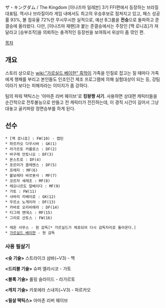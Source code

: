 ザ・キングダム / The Kingdom
[이나즈마 일레븐] 3기 FFI편에서 등장하는 브라질 대표팀. 역시나 브라질이라 게임 내에서도 최고의 우승후보로 점쳐지고 있고, 패스 성공률 93%, 볼 점유율 72%란 무시무시한 실적으로, 예선 B그룹을 '''전승'''으로 돌파하고 준결승에 올라왔다. 다만, [이나즈마 재팬]과 붙는 준결승에서는 주장인 [맥 로니죠]가 져달라고 [승부조작]을 의뢰하는 충격적인 등장씬을 보여줘서 위상이 좀 깎인 편.

[[목차]]

== 개요 ==

스토리 상으로는 [[wiki:"가르실드 베이한" 흑막]]이 가족을 인질로 잡고는 질 때마다 가족에게 행패를 부리고 본인들도 인조인간 제조 프로그램에 의해 실험대상이 되는 등, 강팀이라기 보다는 피해자라는 이미지가 좀 강하다.

팀의 파워 택틱스는 '아마존 리버 웨이브'로 '''킹왕짱 사기'''. 사용하면 상대편 캐릭터들을 순간적으로 전투불능으로 만들고 전 캐릭터가 전진하는데, 이 경직 시간이 길어서 그냥 대놓고 골키퍼랑 정면승부를 하게 된다.
  
== 선수 ==
 * [맥 로니죠] : FW(10) - 캡틴
 * 파르카오 다우시바 : GK(1)
 * 라가르토 카를로스 : DF(2)
 * 바구레 안토니오 : DF(3)
 * 몬스트로 : DF(4)
 * 포르미가 클레멘스 : DF(5)
 * 프레자 : MF(6)
 * 볼보레타 바르봇사 : MF(7)
 * 코르자 세레조 : MF(8)
 * 레오나르도 알베이다 : MF(9)
 * 가토 : FW(11)
 * 샤바리 리베이로 : GK(12)
 * 우르소 노게이라 : DF(13)
 * 카바로 오리비에라 : DF(14)
 * 티그레 멘데스 : MF(15)
 * 그리로 산토스 : FW(16)

 * 레온 사무스 - 원 감독[* 가르실드가 체포되어 다시 감독자리로 돌아온다.]
 * [[가르실드 베이한]] - 현 감독

=== 사용 필살기 ===
'''<슛 기술>'''
스트라이크 삼바(~V3) - 맥

'''<드리블 기술>'''
슈퍼 엘라시코 - 가토

'''<블록 기술>'''
롤링 슬라이드 - 라가르토

'''<캐치 기술>'''
카포에라 스내치(~V3) - 파르카오

'''<필살 택틱스>'''
아마존 리버 웨이브
